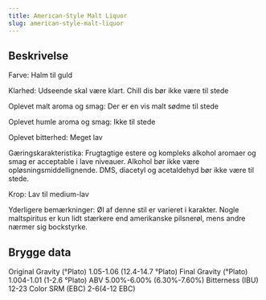 ```yaml
---
title: American-Style Malt Liquor
slug: american-style-malt-liquor
---
```


## Beskrivelse
Farve: Halm til guld

Klarhed: Udseende skal være klart. Chill dis bør ikke være til stede

Oplevet malt aroma og smag: Der er en vis malt sødme til stede

Oplevet humle aroma og smag: Ikke til stede

Oplevet bitterhed: Meget lav

Gæringskarakteristika: Frugtagtige estere og kompleks alkohol aromaer og smag er acceptable i lave niveauer. Alkohol bør ikke være opløsningsmiddellignende. DMS, diacetyl og acetaldehyd bør ikke være til stede.

Krop: Lav til medium-lav

Yderligere bemærkninger: Øl af denne stil er varieret i karakter. Nogle maltspiritus er kun lidt stærkere end amerikanske pilsnerøl, mens andre nærmer sig bockstyrke.



## Brygge data
Original Gravity (°Plato) 1.05-1.06 (12.4-14.7 °Plato)
Final Gravity  (°Plato) 1.004-1.01 (1-2.6 °Plato)
ABV 5.00%-6.00% (6.30%-7.60%)
Bitterness (IBU) 12-23
Color SRM (EBC) 2-6(4-12 EBC)					

